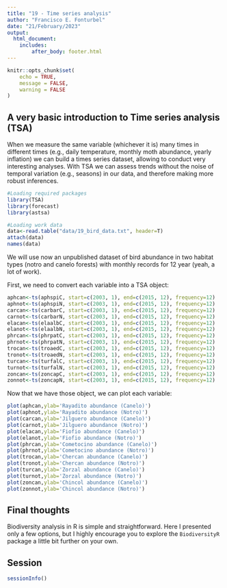```yaml
---
title: "19 - Time series analysis"
author: "Francisco E. Fonturbel"
date: "21/February/2023"
output: 
  html_document:
    includes:
        after_body: footer.html
---
```


```r
knitr::opts_chunk$set(
	echo = TRUE,
	message = FALSE,
	warning = FALSE
)
```

## A very basic introduction to Time series analysis (TSA)

When we measure the same variable (whichever it is) many times in different times (e.g., daily temperature, monthly moth abundance, yearly inflation) we can build a times series dataset, allowing to conduct very interesting analyses. With TSA we can assess trends without the noise of temporal variation (e.g., seasons) in our data, and therefore making more robust inferences.


```r
#Loading required packages
library(TSA)
library(forecast)
library(astsa)

#Loading work data
data<-read.table("data/19_bird_data.txt", header=T)
attach(data)
names(data)
```

We will use now an unpublished dataset of bird abundance in two habitat types (notro and canelo forests) with monthly records for 12 year (yeah, a lot of work).

First, we need to convert each variable into a TSA object:

```r
aphcan<-ts(aphspiC, start=c(2003, 1), end=c(2015, 12), frequency=12)
aphnot<-ts(aphspiN, start=c(2003, 1), end=c(2015, 12), frequency=12)
carcan<-ts(carbarC, start=c(2003, 1), end=c(2015, 12), frequency=12)
carnot<-ts(carbarN, start=c(2003, 1), end=c(2015, 12), frequency=12)
elacan<-ts(elaalbC, start=c(2003, 1), end=c(2015, 12), frequency=12)
elanot<-ts(elaalbN, start=c(2003, 1), end=c(2015, 12), frequency=12)
phrcan<-ts(phrpatC, start=c(2003, 1), end=c(2015, 12), frequency=12)
phrnot<-ts(phrpatN, start=c(2003, 1), end=c(2015, 12), frequency=12)
trocan<-ts(troaedC, start=c(2003, 1), end=c(2015, 12), frequency=12)
tronot<-ts(troaedN, start=c(2003, 1), end=c(2015, 12), frequency=12)
turcan<-ts(turfalC, start=c(2003, 1), end=c(2015, 12), frequency=12)
turnot<-ts(turfalN, start=c(2003, 1), end=c(2015, 12), frequency=12)
zoncan<-ts(zoncapC, start=c(2003, 1), end=c(2015, 12), frequency=12)
zonnot<-ts(zoncapN, start=c(2003, 1), end=c(2015, 12), frequency=12)
```

Now that we have those object, we can plot each variable:

```r
plot(aphcan,ylab='Rayadito abundance (Canelo)')
plot(aphnot,ylab='Rayadito abundance (Notro)')
plot(carcan,ylab='Jilguero abundance (Canelo)')
plot(carnot,ylab='Jilguero abundance (Notro)')
plot(elacan,ylab='Fiofio abundance (Canelo)')
plot(elanot,ylab='Fiofio abundance (Notro)')
plot(phrcan,ylab='Cometocino abundance (Canelo)')
plot(phrnot,ylab='Cometocino abundance (Notro)')
plot(trocan,ylab='Chercan abundance (Canelo)')
plot(tronot,ylab='Chercan abundance (Notro)')
plot(turcan,ylab='Zorzal abundance (Canelo)')
plot(turnot,ylab='Zorzal abundance (Notro)')
plot(zoncan,ylab='Chincol abundance (Canelo)')
plot(zonnot,ylab='Chincol abundance (Notro)')
```


## Final thoughts

Biodiversity analysis in R is simple and straightforward. Here I presented only a few options, but I highly encourage you to explore the `BiodiversityR` package a little bit further on your own.


## Session

```r
sessionInfo()
```